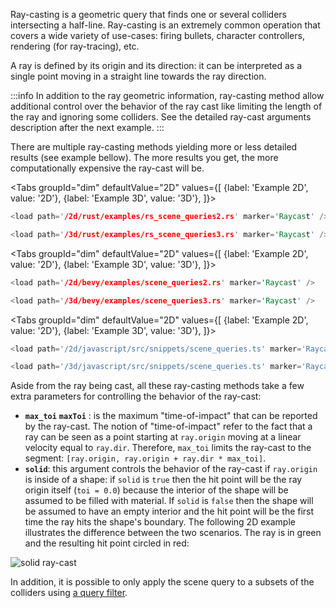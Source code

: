 

Ray-casting is a geometric query that finds one or several colliders intersecting a half-line. Ray-casting is an
extremely common operation that covers a wide variety of use-cases: firing bullets, character controllers,
rendering (for ray-tracing), etc.

A ray is defined by its origin and its direction: it can be interpreted as a single point moving in a straight
line towards the ray direction.

:::info
In addition to the ray geometric information, ray-casting method allow additional control over the behavior of the
ray cast like limiting the length of the ray and ignoring some colliders. See the detailed ray-cast arguments description
after the next example.
:::

There are multiple ray-casting methods yielding more or less detailed results (see example bellow). The more results you
get, the more computationally expensive the ray-cast will be.

<rapier>

<Tabs
    groupId="dim"
    defaultValue="2D"
    values={[
        {label: 'Example 2D', value: '2D'},
        {label: 'Example 3D', value: '3D'},
    ]}>
<TabItem value="2D">

```rust
<load path='/2d/rust/examples/rs_scene_queries2.rs' marker='Raycast' />
```

</TabItem>
<TabItem value="3D">

```rust
<load path='/3d/rust/examples/rs_scene_queries3.rs' marker='Raycast' />
```

</TabItem>
</Tabs>

</rapier>
<bevy>

<Tabs
    groupId="dim"
    defaultValue="2D"
    values={[
        {label: 'Example 2D', value: '2D'},
        {label: 'Example 3D', value: '3D'},
    ]}>
<TabItem value="2D">

```rust
<load path='/2d/bevy/examples/scene_queries2.rs' marker='Raycast' />
```

</TabItem>
<TabItem value="3D">

```rust
<load path='/3d/bevy/examples/scene_queries3.rs' marker='Raycast' />
```

</TabItem>
</Tabs>

</bevy>
<js>

<Tabs
    groupId="dim"
    defaultValue="2D"
    values={[
        {label: 'Example 2D', value: '2D'},
        {label: 'Example 3D', value: '3D'},
    ]}>
<TabItem value="2D">

```js
<load path='/2d/javascript/src/snippets/scene_queries.ts' marker='Raycast' />
```

</TabItem>
<TabItem value="3D">

```js
<load path='/3d/javascript/src/snippets/scene_queries.ts' marker='Raycast' />
```

</TabItem>
</Tabs>

</js>

Aside from the ray being cast, all these ray-casting methods take a few extra parameters for controlling the behavior
of the ray-cast:
- <notjs> **`max_toi`** </notjs><js> **`maxToi`** </js>: is the maximum "time-of-impact" that can be reported by the ray-cast. The notion of "time-of-impact" refer
to the fact that a ray can be seen as a point starting at `ray.origin` moving at a linear velocity equal
to `ray.dir`. Therefore, `max_toi` limits the ray-cast to the segment: `[ray.origin, ray.origin + ray.dir * max_toi]`.
- **`solid`**: this argument controls the behavior of the ray-cast if `ray.origin` is inside of a shape: if `solid` is `true`
then the hit point will be the ray origin itself (`toi = 0.0`) because the interior of the shape will be assumed
to be filled with material. If `solid` is `false` then the shape will be assumed to have an empty interior and
the hit point will be the first time the ray hits the shape's boundary. The following 2D example illustrates
the difference between the two scenarios. The ray is in green and the resulting hit point circled in red:

<div style={{textAlign: 'center'}}>

![solid ray-cast](/img/solid_ray_cast.svg)

</div>

In addition, it is possible to only apply the scene query to a subsets of the colliders using [a query filter](./scene_queries_ray_casting.mdx#query-filters).

